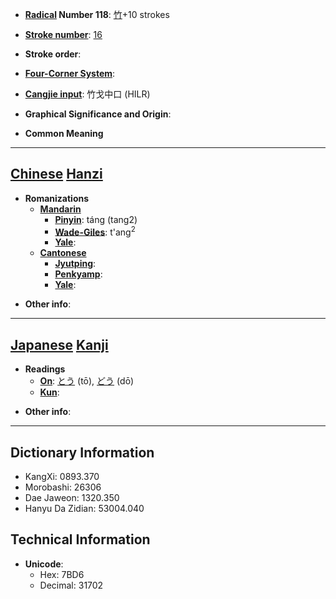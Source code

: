 * '''[[Wiktionary:Chinese radical index| Radical]] Number 118''': [[Wiktionary:Chinese radical index 竹|竹]]+10 strokes

* '''[[Wiktionary:Chinese total strokes index|Stroke number]]''': [[Wiktionary:Chinese total strokes index 16|16]]

* '''Stroke order''': 

* '''[[Wiktionary:Chinese four corner index|Four-Corner System]]''': 

* '''[[Wiktionary:Chinese Cangjie index|Cangjie input]]''': 竹戈中口 (HILR)

* '''Graphical Significance and Origin''': 

* '''Common Meaning'''

----

== [[Chinese]] [[Hanzi]] ==

* '''Romanizations'''
** '''[[Mandarin]]'''
*** '''[[Pinyin]]''': táng (tang2)
*** '''[[Wade-Giles]]''': t'ang<sup>2</sup>
*** '''[[Yale]]''': 
** '''[[Cantonese]]'''
*** '''[[Jyutping]]''':
*** '''[[Penkyamp]]''': 
*** '''[[Yale]]''': 

* '''Other info''': 

----

== [[Japanese]] [[Kanji]] ==

* '''Readings'''
** '''[[On]]''': [[とう]] (tō), [[どう]] (dō)
** '''[[Kun]]''': 

* '''Other info''':  

----

== Dictionary Information ==

* KangXi: 0893.370
* Morobashi: 26306
* Dae Jaweon: 1320.350
* Hanyu Da Zidian: 53004.040

== Technical Information ==

* '''Unicode''':
** Hex: 7BD6
** Decimal: 31702